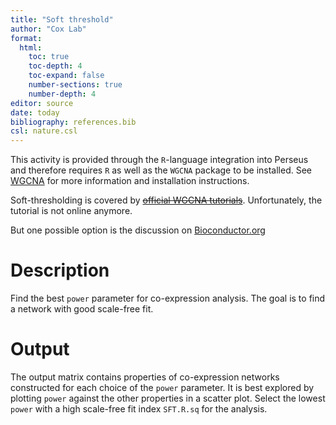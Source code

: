 ```yaml
---
title: "Soft threshold"
author: "Cox Lab"
format: 
  html:
    toc: true
    toc-depth: 4
    toc-expand: false
    number-sections: true
    number-depth: 4
editor: source
date: today
bibliography: references.bib
csl: nature.csl
---
```


This activity is provided through the `R`-language integration into Perseus and therefore requires `R` as well as the `WGCNA` package to be installed. See [WGCNA](WGCNA.html) for more information and installation instructions.

Soft-thresholding is covered by [~~official WGCNA tutorials~~](https://labs.genetics.ucla.edu/horvath/htCoexpressionNetwork/Rpackages/WGCNA/Tutorials/index.html). Unfortunately, the tutorial is not online anymore. 

But one possible option is the discussion on [Bioconductor.org](https://support.bioconductor.org/p/87024/)

# Description

Find the best `power` parameter for co-expression analysis. The goal is to find a network with good scale-free fit.

# Output

The output matrix contains properties of co-expression networks constructed for each choice of the
`power` parameter. It is best explored by plotting `power` against the other properties in
a scatter plot. Select the lowest `power` with a high scale-free fit index `SFT.R.sq` for the analysis.
